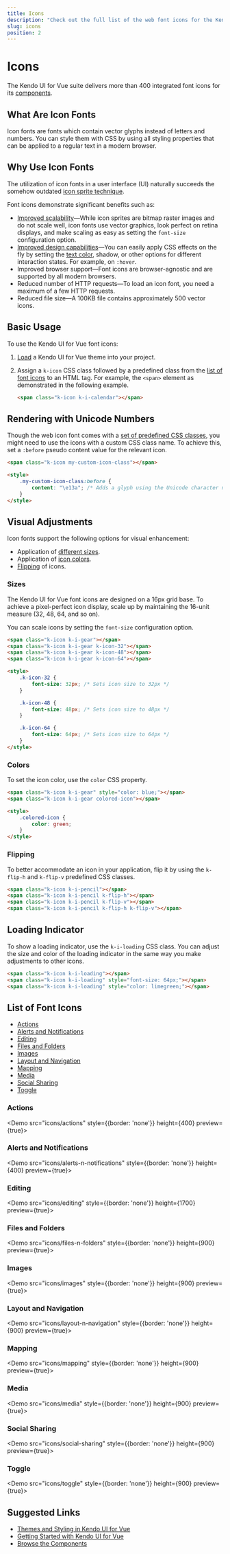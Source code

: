 ```yaml
---
title: Icons
description: "Check out the full list of the web font icons for the KendoVue components."
slug: icons
position: 2
---
```


# Icons

The Kendo UI for Vue suite delivers more than 400 integrated font icons for its [components](https://www.telerik.com/kendo-vue-ui/components).

## What Are Icon Fonts

Icon fonts are fonts which contain vector glyphs instead of letters and numbers. You can style them with CSS by using all styling properties that can be applied to a regular text in a modern browser.

## Why Use Icon Fonts

The utilization of icon fonts in a user interface (UI) naturally succeeds the somehow outdated [icon sprite technique](https://developer.mozilla.org/en-US/docs/Web/CSS/CSS_Images/Implementing_image_sprites_in_CSS).

Font icons demonstrate significant benefits such as:

* [Improved scalability](#toc-sizes)&mdash;While icon sprites are bitmap raster images and do not scale well, icon fonts use vector graphics, look perfect on retina displays, and make scaling as easy as setting the `font-size` configuration option.
* [Improved design capabilities](#toc-visual-adjustments)&mdash;You can easily apply CSS effects on the fly by setting the [text color](#toc-colors), shadow, or other options for different interaction states. For example, on `:hover`.
* Improved browser support&mdash;Font icons are browser-agnostic and are supported by all modern browsers.
* Reduced number of HTTP requests&mdash;To load an icon font, you need a maximum of a few HTTP requests.
* Reduced file size&mdash;A 100KB file contains approximately 500 vector icons.

## Basic Usage

To use the Kendo UI for Vue font icons:

1. [Load](slug:themesandstyles) a Kendo UI for Vue theme into your project.
2. Assign a `k-icon` CSS class followed by a predefined class from the [list of font icons](#toc-list-of-font-icons) to an HTML tag. For example, the `<span>` element as demonstrated in the following example.

    ```html
    <span class="k-icon k-i-calendar"></span>
    ```

## Rendering with Unicode Numbers

Though the web icon font comes with a [set of predefined CSS classes](#toc-list-of-font-icons), you might need to use the icons with a custom CSS class name. To achieve this, set a `:before` pseudo content value for the relevant icon.

```html
<span class="k-icon my-custom-icon-class"></span>

<style>
    .my-custom-icon-class:before {
        content: "\e13a"; /* Adds a glyph using the Unicode character number */
    }
</style>
```

## Visual Adjustments

Icon fonts support the following options for visual enhancement:

* Application of [different sizes](#toc-sizes).
* Application of [icon colors](#toc-colors).
* [Flipping](#toc-flipping) of icons.

### Sizes

The Kendo UI for Vue font icons are designed on a 16px grid base. To achieve a pixel-perfect icon display, scale up by maintaining the 16-unit measure (32, 48, 64, and so on).

You can scale icons by setting the `font-size` configuration option.

```html
<span class="k-icon k-i-gear"></span>
<span class="k-icon k-i-gear k-icon-32"></span>
<span class="k-icon k-i-gear k-icon-48"></span>
<span class="k-icon k-i-gear k-icon-64"></span>

<style>
    .k-icon-32 {
        font-size: 32px; /* Sets icon size to 32px */
    }

    .k-icon-48 {
        font-size: 48px; /* Sets icon size to 48px */
    }

    .k-icon-64 {
        font-size: 64px; /* Sets icon size to 64px */
    }
</style>
```

### Colors

To set the icon color, use the `color` CSS property.

```html
<span class="k-icon k-i-gear" style="color: blue;"></span>
<span class="k-icon k-i-gear colored-icon"></span>

<style>
    .colored-icon {
        color: green;
    }
</style>
```

### Flipping

To better accommodate an icon in your application, flip it by using the `k-flip-h` and `k-flip-v` predefined CSS classes.

```html
<span class="k-icon k-i-pencil"></span>
<span class="k-icon k-i-pencil k-flip-h"></span>
<span class="k-icon k-i-pencil k-flip-v"></span>
<span class="k-icon k-i-pencil k-flip-h k-flip-v"></span>
```

## Loading Indicator

To show a loading indicator, use the `k-i-loading` CSS class. You can adjust the size and color of the loading indicator in the same way you make adjustments to other icons.

```html
<span class="k-icon k-i-loading"></span>
<span class="k-icon k-i-loading" style="font-size: 64px;"></span>
<span class="k-icon k-i-loading" style="color: limegreen;"></span>
```

## List of Font Icons

* [Actions](#toc-actions)
* [Alerts and Notifications](#toc-alerts-and-notifications)
* [Editing](#toc-editing)
* [Files and Folders](#toc-files-and-folders)
* [Images](#toc-images)
* [Layout and Navigation](#toc-layout-and-navigation)
* [Mapping](#toc-mapping)
* [Media](#toc-media)
* [Social Sharing](#toc-social-sharing)
* [Toggle](#toc-toggle)

### Actions

<Demo src="icons/actions" style={{border: 'none'}} height={400} preview={true}>
    <DemoFile src="icons/actions/main.html"/>
</Demo>

### Alerts and Notifications

<Demo src="icons/alerts-n-notifications" style={{border: 'none'}} height={400} preview={true}>
    <DemoFile src="icons/alerts-n-notifications/main.html"/>
</Demo>

 ### Editing

<Demo src="icons/editing" style={{border: 'none'}} height={1700} preview={true}>
    <DemoFile src="icons/editing/main.html"/>
</Demo>

### Files and Folders

<Demo src="icons/files-n-folders" style={{border: 'none'}} height={900} preview={true}>
    <DemoFile src="icons/files-n-folders/main.html"/>
</Demo>

### Images

<Demo src="icons/images" style={{border: 'none'}} height={900} preview={true}>
    <DemoFile src="icons/images/main.html"/>
</Demo>

### Layout and Navigation

<Demo src="icons/layout-n-navigation" style={{border: 'none'}} height={900} preview={true}>
    <DemoFile src="icons/layout-n-navigation/main.html"/>
</Demo>

### Mapping

<Demo src="icons/mapping" style={{border: 'none'}} height={900} preview={true}>
    <DemoFile src="icons/mapping/main.html"/>
</Demo>

### Media

<Demo src="icons/media" style={{border: 'none'}} height={900} preview={true}>
    <DemoFile src="icons/media/main.html"/>
</Demo>

### Social Sharing

<Demo src="icons/social-sharing" style={{border: 'none'}} height={900} preview={true}>
    <DemoFile src="icons/social-sharing/main.html"/>
</Demo>

### Toggle

<Demo src="icons/toggle" style={{border: 'none'}} height={900} preview={true}>
    <DemoFile src="icons/toggle/main.html"/>
</Demo>


## Suggested Links

* [Themes and Styling in Kendo UI for Vue](slug:themesandstyles)
* [Getting Started with Kendo UI for Vue](slug:getting_started)
* [Browse the Components](https://www.telerik.com/kendo-vue-ui/components)
